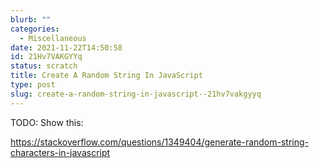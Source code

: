 ```yaml
---
blurb: ""
categories:
  - Miscellaneous
date: 2021-11-22T14:50:58
id: 21Hv7VAKGYYq
status: scratch
title: Create A Random String In JavaScript
type: post
slug: create-a-random-string-in-javascript--21hv7vakgyyq
---
```


TODO: Show this:

https://stackoverflow.com/questions/1349404/generate-random-string-characters-in-javascript

